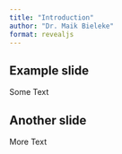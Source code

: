 ```yaml
---
title: "Introduction"
author: "Dr. Maik Bieleke"
format: revealjs
---
```


## Example slide

Some Text

## Another slide

More Text
